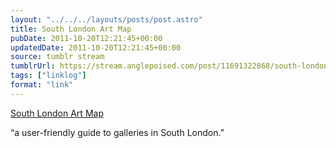 ```yaml
---
layout: "../../../layouts/posts/post.astro"
title: South London Art Map
pubDate: 2011-10-20T12:21:45+00:00
updatedDate: 2011-10-20T12:21:45+00:00
source: tumblr stream
tumblrUrl: https://stream.anglepoised.com/post/11691322868/south-london-art-map
tags: ["linklog"]
format: "link"
---
```


[South London Art Map][1]

&ldquo;a user-friendly guide to galleries in South London.&rdquo;

[1]: http://www.southlondonartmap.com/
